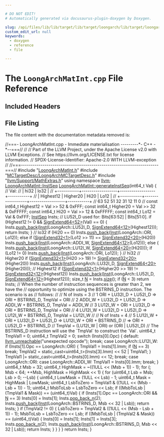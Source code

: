 ```yaml
---

# DO NOT EDIT!
# Automatically generated via docusaurus-plugin-doxygen by Doxygen.

slug: /api/files/lib/lib/target/lib/target/loongarch/lib/target/loongarch/mctargetdesc/loongarchmatint-cpp
custom_edit_url: null
keywords:
  - doxygen
  - reference
  - file

---
```





# The `LoongArchMatInt.cpp` File Reference

<DoxygenPage pluginConfig={pluginConfig}>



## Included Headers

<IncludesList>
<IncludesListItem
  filePath="LoongArchMatInt.h"
  permalink="/docs/api/files/lib/lib/target/lib/target/loongarch/lib/target/loongarch/mctargetdesc/loongarchmatint-h"
  isLocal="true" />
<IncludesListItem
  filePath="MCTargetDesc/LoongArchMCTargetDesc.h"
  permalink="/docs/api/files/lib/lib/target/lib/target/loongarch/lib/target/loongarch/mctargetdesc/loongarchmctargetdesc-h"
  isLocal="true" />
<IncludesListItem
  filePath="llvm/Support/MathExtras.h"
  permalink="/docs/api/files/include/include/llvm/include/llvm/support/mathextras-h"
  isLocal="true" />
</IncludesList>


## File Listing

The file content with the documentation metadata removed is:

<ProgramListing>

<Link id="l00001" /><CodeLine lineNumber="1"><span class="doxyHighlightComment">//===- LoongArchMatInt.cpp - Immediate materialisation ---------&#42;- C++ -&#42;--===//</span></CodeLine>
<Link id="l00002" /><CodeLine lineNumber="2"><span class="doxyHighlightComment">//</span></CodeLine>
<Link id="l00003" /><CodeLine lineNumber="3"><span class="doxyHighlightComment">// Part of the LLVM Project, under the Apache License v2.0 with LLVM Exceptions.</span></CodeLine>
<Link id="l00004" /><CodeLine lineNumber="4"><span class="doxyHighlightComment">// See https://llvm.org/LICENSE.txt for license information.</span></CodeLine>
<Link id="l00005" /><CodeLine lineNumber="5"><span class="doxyHighlightComment">// SPDX-License-Identifier: Apache-2.0 WITH LLVM-exception</span></CodeLine>
<Link id="l00006" /><CodeLine lineNumber="6"><span class="doxyHighlightComment">//</span></CodeLine>
<Link id="l00007" /><CodeLine lineNumber="7"><span class="doxyHighlightComment">//===----------------------------------------------------------------------===//</span></CodeLine>
<Link id="l00008" /><CodeLine lineNumber="8"></CodeLine>
<Link id="l00009" /><CodeLine lineNumber="9"><span class="doxyHighlightPreprocessor">#include &quot;<a href="/docs/api/files/lib/lib/target/lib/target/loongarch/lib/target/loongarch/mctargetdesc/loongarchmatint-h">LoongArchMatInt.h</a>&quot;</span></CodeLine>
<Link id="l00010" /><CodeLine lineNumber="10"><span class="doxyHighlightPreprocessor">#include &quot;<a href="/docs/api/files/lib/lib/target/lib/target/loongarch/lib/target/loongarch/mctargetdesc/loongarchmctargetdesc-h">MCTargetDesc/LoongArchMCTargetDesc.h</a>&quot;</span></CodeLine>
<Link id="l00011" /><CodeLine lineNumber="11"><span class="doxyHighlightPreprocessor">#include &quot;<a href="/docs/api/files/include/include/llvm/include/llvm/support/mathextras-h">llvm/Support/MathExtras.h</a>&quot;</span></CodeLine>
<Link id="l00012" /><CodeLine lineNumber="12"></CodeLine>
<Link id="l00013" /><CodeLine lineNumber="13"><span class="doxyHighlightKeyword">using namespace </span><span class="doxyHighlight"><a href="/docs/api/namespaces/llvm">llvm</a>;</span></CodeLine>
<Link id="l00014" /><CodeLine lineNumber="14"></CodeLine>
<Link id="l00015" /><CodeLine lineNumber="15" lineLink="/docs/api/namespaces/llvm/loongarchmatint/#a1e8bf674882ab22f3fa510916fab18fe"><span class="doxyHighlight"><a href="/docs/api/namespaces/llvm/loongarchmatint/#a5d1ad7690934cbfbe3af004c38d2ec97">LoongArchMatInt::InstSeq</a> <a href="/docs/api/namespaces/llvm/loongarchmatint/#a1e8bf674882ab22f3fa510916fab18fe">LoongArchMatInt::generateInstSeq</a>(int64&#95;t Val) &#123;</span></CodeLine>
<Link id="l00016" /><CodeLine lineNumber="16"><span class="doxyHighlight">  </span><span class="doxyHighlightComment">// Val:</span></CodeLine>
<Link id="l00017" /><CodeLine lineNumber="17"><span class="doxyHighlight">  </span><span class="doxyHighlightComment">// |            hi32              |              lo32            |</span></CodeLine>
<Link id="l00018" /><CodeLine lineNumber="18"><span class="doxyHighlight">  </span><span class="doxyHighlightComment">// +-----------+------------------+------------------+-----------+</span></CodeLine>
<Link id="l00019" /><CodeLine lineNumber="19"><span class="doxyHighlight">  </span><span class="doxyHighlightComment">// | Highest12 |    Higher20      |       Hi20       |    Lo12   |</span></CodeLine>
<Link id="l00020" /><CodeLine lineNumber="20"><span class="doxyHighlight">  </span><span class="doxyHighlightComment">// +-----------+------------------+------------------+-----------+</span></CodeLine>
<Link id="l00021" /><CodeLine lineNumber="21"><span class="doxyHighlight">  </span><span class="doxyHighlightComment">// 63        52 51              32 31              12 11         0</span></CodeLine>
<Link id="l00022" /><CodeLine lineNumber="22"><span class="doxyHighlight">  </span><span class="doxyHighlightComment">//</span></CodeLine>
<Link id="l00023" /><CodeLine lineNumber="23"><span class="doxyHighlight">  </span><span class="doxyHighlightKeyword">const</span><span class="doxyHighlight"> int64&#95;t Highest12 = Val &gt;&gt; 52 &amp; 0xFFF;</span></CodeLine>
<Link id="l00024" /><CodeLine lineNumber="24"><span class="doxyHighlight">  </span><span class="doxyHighlightKeyword">const</span><span class="doxyHighlight"> int64&#95;t Higher20 = Val &gt;&gt; 32 &amp; 0xFFFFF;</span></CodeLine>
<Link id="l00025" /><CodeLine lineNumber="25"><span class="doxyHighlight">  </span><span class="doxyHighlightKeyword">const</span><span class="doxyHighlight"> int64&#95;t Hi20 = Val &gt;&gt; 12 &amp; 0xFFFFF;</span></CodeLine>
<Link id="l00026" /><CodeLine lineNumber="26"><span class="doxyHighlight">  </span><span class="doxyHighlightKeyword">const</span><span class="doxyHighlight"> int64&#95;t Lo12 = Val &amp; 0xFFF;</span></CodeLine>
<Link id="l00027" /><CodeLine lineNumber="27"><span class="doxyHighlight">  <a href="/docs/api/namespaces/llvm/loongarchmatint/#a5d1ad7690934cbfbe3af004c38d2ec97">InstSeq</a> Insts;</span></CodeLine>
<Link id="l00028" /><CodeLine lineNumber="28"></CodeLine>
<Link id="l00029" /><CodeLine lineNumber="29"><span class="doxyHighlight">  </span><span class="doxyHighlightComment">// LU52I&#95;D used for: Bits&#91;63:52&#93; | Bits&#91;51:0&#93;.</span></CodeLine>
<Link id="l00030" /><CodeLine lineNumber="30"><span class="doxyHighlight">  </span><span class="doxyHighlightKeywordFlow">if</span><span class="doxyHighlight"> (Highest12 != 0 &amp;&amp; <a href="/docs/api/namespaces/llvm/#ad12a58d7f81a304e0c568ad2210bc4fe">SignExtend64&lt;52&gt;</a>(Val) == 0) &#123;</span></CodeLine>
<Link id="l00031" /><CodeLine lineNumber="31"><span class="doxyHighlight">    Insts.<a href="/docs/api/classes/llvm/smallvectortemplatebase/#af42bfbc067df27c19ee2fc859df58799">push&#95;back</a>(<a href="/docs/api/structs/llvm/loongarchmatint/inst">Inst</a>(LoongArch::LU52I&#95;D, <a href="/docs/api/namespaces/llvm/#ad12a58d7f81a304e0c568ad2210bc4fe">SignExtend64&lt;12&gt;</a>(Highest12)));</span></CodeLine>
<Link id="l00032" /><CodeLine lineNumber="32"><span class="doxyHighlight">    </span><span class="doxyHighlightKeywordFlow">return</span><span class="doxyHighlight"> Insts;</span></CodeLine>
<Link id="l00033" /><CodeLine lineNumber="33"><span class="doxyHighlight">  &#125;</span></CodeLine>
<Link id="l00034" /><CodeLine lineNumber="34"></CodeLine>
<Link id="l00035" /><CodeLine lineNumber="35"><span class="doxyHighlight">  </span><span class="doxyHighlightComment">// lo32</span></CodeLine>
<Link id="l00036" /><CodeLine lineNumber="36"><span class="doxyHighlight">  </span><span class="doxyHighlightKeywordFlow">if</span><span class="doxyHighlight"> (Hi20 == 0)</span></CodeLine>
<Link id="l00037" /><CodeLine lineNumber="37"><span class="doxyHighlight">    Insts.<a href="/docs/api/classes/llvm/smallvectortemplatebase/#af42bfbc067df27c19ee2fc859df58799">push&#95;back</a>(<a href="/docs/api/structs/llvm/loongarchmatint/inst">Inst</a>(LoongArch::ORI, Lo12));</span></CodeLine>
<Link id="l00038" /><CodeLine lineNumber="38"><span class="doxyHighlight">  </span><span class="doxyHighlightKeywordFlow">else</span><span class="doxyHighlight"> </span><span class="doxyHighlightKeywordFlow">if</span><span class="doxyHighlight"> (<a href="/docs/api/namespaces/llvm/#abd6925150e1774fabfaff17efd3f9b9e">SignExtend32&lt;1&gt;</a>(Lo12 &gt;&gt; 11) == <a href="/docs/api/namespaces/llvm/#abd6925150e1774fabfaff17efd3f9b9e">SignExtend32&lt;20&gt;</a>(Hi20))</span></CodeLine>
<Link id="l00039" /><CodeLine lineNumber="39"><span class="doxyHighlight">    Insts.<a href="/docs/api/classes/llvm/smallvectortemplatebase/#af42bfbc067df27c19ee2fc859df58799">push&#95;back</a>(<a href="/docs/api/structs/llvm/loongarchmatint/inst">Inst</a>(LoongArch::ADDI&#95;W, <a href="/docs/api/namespaces/llvm/#ad12a58d7f81a304e0c568ad2210bc4fe">SignExtend64&lt;12&gt;</a>(Lo12)));</span></CodeLine>
<Link id="l00040" /><CodeLine lineNumber="40"><span class="doxyHighlight">  </span><span class="doxyHighlightKeywordFlow">else</span><span class="doxyHighlight"> &#123;</span></CodeLine>
<Link id="l00041" /><CodeLine lineNumber="41"><span class="doxyHighlight">    Insts.<a href="/docs/api/classes/llvm/smallvectortemplatebase/#af42bfbc067df27c19ee2fc859df58799">push&#95;back</a>(<a href="/docs/api/structs/llvm/loongarchmatint/inst">Inst</a>(LoongArch::LU12I&#95;W, <a href="/docs/api/namespaces/llvm/#ad12a58d7f81a304e0c568ad2210bc4fe">SignExtend64&lt;20&gt;</a>(Hi20)));</span></CodeLine>
<Link id="l00042" /><CodeLine lineNumber="42"><span class="doxyHighlight">    </span><span class="doxyHighlightKeywordFlow">if</span><span class="doxyHighlight"> (Lo12 != 0)</span></CodeLine>
<Link id="l00043" /><CodeLine lineNumber="43"><span class="doxyHighlight">      Insts.<a href="/docs/api/classes/llvm/smallvectortemplatebase/#af42bfbc067df27c19ee2fc859df58799">push&#95;back</a>(<a href="/docs/api/structs/llvm/loongarchmatint/inst">Inst</a>(LoongArch::ORI, Lo12));</span></CodeLine>
<Link id="l00044" /><CodeLine lineNumber="44"><span class="doxyHighlight">  &#125;</span></CodeLine>
<Link id="l00045" /><CodeLine lineNumber="45"></CodeLine>
<Link id="l00046" /><CodeLine lineNumber="46"><span class="doxyHighlight">  </span><span class="doxyHighlightComment">// hi32</span></CodeLine>
<Link id="l00047" /><CodeLine lineNumber="47"><span class="doxyHighlight">  </span><span class="doxyHighlightComment">// Higher20</span></CodeLine>
<Link id="l00048" /><CodeLine lineNumber="48"><span class="doxyHighlight">  </span><span class="doxyHighlightKeywordFlow">if</span><span class="doxyHighlight"> (<a href="/docs/api/namespaces/llvm/#abd6925150e1774fabfaff17efd3f9b9e">SignExtend32&lt;1&gt;</a>(Hi20 &gt;&gt; 19) != <a href="/docs/api/namespaces/llvm/#abd6925150e1774fabfaff17efd3f9b9e">SignExtend32&lt;20&gt;</a>(Higher20))</span></CodeLine>
<Link id="l00049" /><CodeLine lineNumber="49"><span class="doxyHighlight">    Insts.<a href="/docs/api/classes/llvm/smallvectortemplatebase/#af42bfbc067df27c19ee2fc859df58799">push&#95;back</a>(<a href="/docs/api/structs/llvm/loongarchmatint/inst">Inst</a>(LoongArch::LU32I&#95;D, <a href="/docs/api/namespaces/llvm/#ad12a58d7f81a304e0c568ad2210bc4fe">SignExtend64&lt;20&gt;</a>(Higher20)));</span></CodeLine>
<Link id="l00050" /><CodeLine lineNumber="50"></CodeLine>
<Link id="l00051" /><CodeLine lineNumber="51"><span class="doxyHighlight">  </span><span class="doxyHighlightComment">// Highest12</span></CodeLine>
<Link id="l00052" /><CodeLine lineNumber="52"><span class="doxyHighlight">  </span><span class="doxyHighlightKeywordFlow">if</span><span class="doxyHighlight"> (<a href="/docs/api/namespaces/llvm/#abd6925150e1774fabfaff17efd3f9b9e">SignExtend32&lt;1&gt;</a>(Higher20 &gt;&gt; 19) != <a href="/docs/api/namespaces/llvm/#abd6925150e1774fabfaff17efd3f9b9e">SignExtend32&lt;12&gt;</a>(Highest12))</span></CodeLine>
<Link id="l00053" /><CodeLine lineNumber="53"><span class="doxyHighlight">    Insts.<a href="/docs/api/classes/llvm/smallvectortemplatebase/#af42bfbc067df27c19ee2fc859df58799">push&#95;back</a>(<a href="/docs/api/structs/llvm/loongarchmatint/inst">Inst</a>(LoongArch::LU52I&#95;D, <a href="/docs/api/namespaces/llvm/#ad12a58d7f81a304e0c568ad2210bc4fe">SignExtend64&lt;12&gt;</a>(Highest12)));</span></CodeLine>
<Link id="l00054" /><CodeLine lineNumber="54"></CodeLine>
<Link id="l00055" /><CodeLine lineNumber="55"><span class="doxyHighlight">  </span><span class="doxyHighlightKeywordType">size&#95;t</span><span class="doxyHighlight"> <a href="/docs/api/files/lib/lib/support/regcomp-c/#a0240ac851181b84ac374872dc5434ee4">N</a> = Insts.<a href="/docs/api/classes/llvm/smallvectortemplatecommon/#a1c479a8c434377c2b8cb056bdfdfc201">size</a>();</span></CodeLine>
<Link id="l00056" /><CodeLine lineNumber="56"><span class="doxyHighlight">  </span><span class="doxyHighlightKeywordFlow">if</span><span class="doxyHighlight"> (<a href="/docs/api/files/lib/lib/support/regcomp-c/#a0240ac851181b84ac374872dc5434ee4">N</a> &lt; 3)</span></CodeLine>
<Link id="l00057" /><CodeLine lineNumber="57"><span class="doxyHighlight">    </span><span class="doxyHighlightKeywordFlow">return</span><span class="doxyHighlight"> Insts;</span></CodeLine>
<Link id="l00058" /><CodeLine lineNumber="58"></CodeLine>
<Link id="l00059" /><CodeLine lineNumber="59"><span class="doxyHighlight">  </span><span class="doxyHighlightComment">// When the number of instruction sequences is greater than 2, we have the</span></CodeLine>
<Link id="l00060" /><CodeLine lineNumber="60"><span class="doxyHighlight">  </span><span class="doxyHighlightComment">// opportunity to optimize using the BSTRINS&#95;D instruction. The scenario is as</span></CodeLine>
<Link id="l00061" /><CodeLine lineNumber="61"><span class="doxyHighlight">  </span><span class="doxyHighlightComment">// follows:</span></CodeLine>
<Link id="l00062" /><CodeLine lineNumber="62"><span class="doxyHighlight">  </span><span class="doxyHighlightComment">//</span></CodeLine>
<Link id="l00063" /><CodeLine lineNumber="63"><span class="doxyHighlight">  </span><span class="doxyHighlightComment">// N of Insts = 3</span></CodeLine>
<Link id="l00064" /><CodeLine lineNumber="64"><span class="doxyHighlight">  </span><span class="doxyHighlightComment">// 1 ORI + LU32I&#95;D + LU52I&#95;D     =&gt;     ORI + BSTRINS&#95;D, TmpVal = ORI</span></CodeLine>
<Link id="l00065" /><CodeLine lineNumber="65"><span class="doxyHighlight">  </span><span class="doxyHighlightComment">// 2 ADDI&#95;W + LU32I&#95;D + LU52I&#95;D  =&gt;  ADDI&#95;W + BSTRINS&#95;D, TmpVal = ADDI&#95;W</span></CodeLine>
<Link id="l00066" /><CodeLine lineNumber="66"><span class="doxyHighlight">  </span><span class="doxyHighlightComment">// 3 LU12I&#95;W + ORI + LU32I&#95;D     =&gt;     ORI + BSTRINS&#95;D, TmpVal = ORI</span></CodeLine>
<Link id="l00067" /><CodeLine lineNumber="67"><span class="doxyHighlight">  </span><span class="doxyHighlightComment">// 4 LU12I&#95;W + LU32I&#95;D + LU52I&#95;D =&gt; LU12I&#95;W + BSTRINS&#95;D, TmpVal = LU12I&#95;W</span></CodeLine>
<Link id="l00068" /><CodeLine lineNumber="68"><span class="doxyHighlight">  </span><span class="doxyHighlightComment">//</span></CodeLine>
<Link id="l00069" /><CodeLine lineNumber="69"><span class="doxyHighlight">  </span><span class="doxyHighlightComment">// N of Insts = 4</span></CodeLine>
<Link id="l00070" /><CodeLine lineNumber="70"><span class="doxyHighlight">  </span><span class="doxyHighlightComment">// 5 LU12I&#95;W + ORI + LU32I&#95;D + LU52I&#95;D =&gt; LU12I&#95;W + ORI + BSTRINS&#95;D</span></CodeLine>
<Link id="l00071" /><CodeLine lineNumber="71"><span class="doxyHighlight">  </span><span class="doxyHighlightComment">//                                      =&gt; ORI + LU52I&#95;D + BSTRINS&#95;D</span></CodeLine>
<Link id="l00072" /><CodeLine lineNumber="72"><span class="doxyHighlight">  </span><span class="doxyHighlightComment">//    TmpVal = (LU12I&#95;W | ORI) or (ORI | LU52I&#95;D)</span></CodeLine>
<Link id="l00073" /><CodeLine lineNumber="73"><span class="doxyHighlight">  </span><span class="doxyHighlightComment">// The BSTRINS&#95;D instruction will use the &#96;TmpVal&#96; to construct the &#96;Val&#96;.</span></CodeLine>
<Link id="l00074" /><CodeLine lineNumber="74"><span class="doxyHighlight">  uint64&#95;t TmpVal1 = 0;</span></CodeLine>
<Link id="l00075" /><CodeLine lineNumber="75"><span class="doxyHighlight">  uint64&#95;t TmpVal2 = 0;</span></CodeLine>
<Link id="l00076" /><CodeLine lineNumber="76"><span class="doxyHighlight">  </span><span class="doxyHighlightKeywordFlow">switch</span><span class="doxyHighlight"> (Insts&#91;0&#93;.Opc) &#123;</span></CodeLine>
<Link id="l00077" /><CodeLine lineNumber="77"><span class="doxyHighlight">  </span><span class="doxyHighlightKeywordFlow">default</span><span class="doxyHighlight">:</span></CodeLine>
<Link id="l00078" /><CodeLine lineNumber="78"><span class="doxyHighlight">    <a href="/docs/api/files/include/include/llvm/include/llvm/support/errorhandling-h/#ace243f5c25697a1107cce46626b3dc94">llvm&#95;unreachable</a>(</span><span class="doxyHighlightStringLiteral">&quot;unexpected opcode&quot;</span><span class="doxyHighlight">);</span></CodeLine>
<Link id="l00079" /><CodeLine lineNumber="79"><span class="doxyHighlight">    </span><span class="doxyHighlightKeywordFlow">break</span><span class="doxyHighlight">;</span></CodeLine>
<Link id="l00080" /><CodeLine lineNumber="80"><span class="doxyHighlight">  </span><span class="doxyHighlightKeywordFlow">case</span><span class="doxyHighlight"> LoongArch::LU12I&#95;W:</span></CodeLine>
<Link id="l00081" /><CodeLine lineNumber="81"><span class="doxyHighlight">    </span><span class="doxyHighlightKeywordFlow">if</span><span class="doxyHighlight"> (Insts&#91;1&#93;.Opc == LoongArch::ORI) &#123;</span></CodeLine>
<Link id="l00082" /><CodeLine lineNumber="82"><span class="doxyHighlight">      TmpVal1 = Insts&#91;1&#93;.Imm;</span></CodeLine>
<Link id="l00083" /><CodeLine lineNumber="83"><span class="doxyHighlight">      </span><span class="doxyHighlightKeywordFlow">if</span><span class="doxyHighlight"> (<a href="/docs/api/files/lib/lib/support/regcomp-c/#a0240ac851181b84ac374872dc5434ee4">N</a> == 3)</span></CodeLine>
<Link id="l00084" /><CodeLine lineNumber="84"><span class="doxyHighlight">        </span><span class="doxyHighlightKeywordFlow">break</span><span class="doxyHighlight">;</span></CodeLine>
<Link id="l00085" /><CodeLine lineNumber="85"><span class="doxyHighlight">      TmpVal2 = </span><span class="doxyHighlightKeyword">static&#95;cast&lt;</span><span class="doxyHighlight">uint64&#95;t</span><span class="doxyHighlightKeyword">&gt;</span><span class="doxyHighlight">(Insts&#91;3&#93;.Imm) &lt;&lt; 52 | TmpVal1;</span></CodeLine>
<Link id="l00086" /><CodeLine lineNumber="86"><span class="doxyHighlight">    &#125;</span></CodeLine>
<Link id="l00087" /><CodeLine lineNumber="87"><span class="doxyHighlight">    TmpVal1 |= </span><span class="doxyHighlightKeyword">static&#95;cast&lt;</span><span class="doxyHighlight">uint64&#95;t</span><span class="doxyHighlightKeyword">&gt;</span><span class="doxyHighlight">(Insts&#91;0&#93;.Imm) &lt;&lt; 12;</span></CodeLine>
<Link id="l00088" /><CodeLine lineNumber="88"><span class="doxyHighlight">    </span><span class="doxyHighlightKeywordFlow">break</span><span class="doxyHighlight">;</span></CodeLine>
<Link id="l00089" /><CodeLine lineNumber="89"><span class="doxyHighlight">  </span><span class="doxyHighlightKeywordFlow">case</span><span class="doxyHighlight"> LoongArch::ORI:</span></CodeLine>
<Link id="l00090" /><CodeLine lineNumber="90"><span class="doxyHighlight">  </span><span class="doxyHighlightKeywordFlow">case</span><span class="doxyHighlight"> LoongArch::ADDI&#95;W:</span></CodeLine>
<Link id="l00091" /><CodeLine lineNumber="91"><span class="doxyHighlight">    TmpVal1 = Insts&#91;0&#93;.Imm;</span></CodeLine>
<Link id="l00092" /><CodeLine lineNumber="92"><span class="doxyHighlight">    </span><span class="doxyHighlightKeywordFlow">break</span><span class="doxyHighlight">;</span></CodeLine>
<Link id="l00093" /><CodeLine lineNumber="93"><span class="doxyHighlight">  &#125;</span></CodeLine>
<Link id="l00094" /><CodeLine lineNumber="94"></CodeLine>
<Link id="l00095" /><CodeLine lineNumber="95"><span class="doxyHighlight">  uint64&#95;t Msb = 32;</span></CodeLine>
<Link id="l00096" /><CodeLine lineNumber="96"><span class="doxyHighlight">  uint64&#95;t HighMask = ~((1ULL &lt;&lt; (Msb + 1)) - 1);</span></CodeLine>
<Link id="l00097" /><CodeLine lineNumber="97"><span class="doxyHighlight">  </span><span class="doxyHighlightKeywordFlow">for</span><span class="doxyHighlight"> (; Msb &lt; 64; ++Msb, HighMask = HighMask &lt;&lt; 1) &#123;</span></CodeLine>
<Link id="l00098" /><CodeLine lineNumber="98"><span class="doxyHighlight">    </span><span class="doxyHighlightKeywordFlow">for</span><span class="doxyHighlight"> (uint64&#95;t Lsb = Msb; Lsb &gt; 0; --Lsb) &#123;</span></CodeLine>
<Link id="l00099" /><CodeLine lineNumber="99"><span class="doxyHighlight">      uint64&#95;t LowMask = (1ULL &lt;&lt; Lsb) - 1;</span></CodeLine>
<Link id="l00100" /><CodeLine lineNumber="100"><span class="doxyHighlight">      uint64&#95;t Mask = HighMask | LowMask;</span></CodeLine>
<Link id="l00101" /><CodeLine lineNumber="101"><span class="doxyHighlight">      uint64&#95;t LsbToZero = TmpVal1 &amp; ((1ULL &lt;&lt; (Msb - Lsb + 1)) - 1);</span></CodeLine>
<Link id="l00102" /><CodeLine lineNumber="102"><span class="doxyHighlight">      uint64&#95;t MsbToLsb = LsbToZero &lt;&lt; Lsb;</span></CodeLine>
<Link id="l00103" /><CodeLine lineNumber="103"><span class="doxyHighlight">      </span><span class="doxyHighlightKeywordFlow">if</span><span class="doxyHighlight"> ((MsbToLsb | (TmpVal1 &amp; Mask)) == (uint64&#95;t)Val) &#123;</span></CodeLine>
<Link id="l00104" /><CodeLine lineNumber="104"><span class="doxyHighlight">        </span><span class="doxyHighlightKeywordFlow">if</span><span class="doxyHighlight"> (Insts&#91;1&#93;.Opc == LoongArch::ORI &amp;&amp; <a href="/docs/api/files/lib/lib/support/regcomp-c/#a0240ac851181b84ac374872dc5434ee4">N</a> == 3)</span></CodeLine>
<Link id="l00105" /><CodeLine lineNumber="105"><span class="doxyHighlight">          Insts&#91;0&#93; = Insts&#91;1&#93;;</span></CodeLine>
<Link id="l00106" /><CodeLine lineNumber="106"><span class="doxyHighlight">        Insts.<a href="/docs/api/classes/llvm/smallvectorimpl/#a0e767e896620f312f0923938d3727fda">pop&#95;back&#95;n</a>(2);</span></CodeLine>
<Link id="l00107" /><CodeLine lineNumber="107"><span class="doxyHighlight">        Insts.<a href="/docs/api/classes/llvm/smallvectortemplatebase/#af42bfbc067df27c19ee2fc859df58799">push&#95;back</a>(<a href="/docs/api/structs/llvm/loongarchmatint/inst">Inst</a>(LoongArch::BSTRINS&#95;D, Msb &lt;&lt; 32 | Lsb));</span></CodeLine>
<Link id="l00108" /><CodeLine lineNumber="108"><span class="doxyHighlight">        </span><span class="doxyHighlightKeywordFlow">return</span><span class="doxyHighlight"> Insts;</span></CodeLine>
<Link id="l00109" /><CodeLine lineNumber="109"><span class="doxyHighlight">      &#125;</span></CodeLine>
<Link id="l00110" /><CodeLine lineNumber="110"><span class="doxyHighlight">      </span><span class="doxyHighlightKeywordFlow">if</span><span class="doxyHighlight"> (TmpVal2 != 0) &#123;</span></CodeLine>
<Link id="l00111" /><CodeLine lineNumber="111"><span class="doxyHighlight">        LsbToZero = TmpVal2 &amp; ((1ULL &lt;&lt; (Msb - Lsb + 1)) - 1);</span></CodeLine>
<Link id="l00112" /><CodeLine lineNumber="112"><span class="doxyHighlight">        MsbToLsb = LsbToZero &lt;&lt; Lsb;</span></CodeLine>
<Link id="l00113" /><CodeLine lineNumber="113"><span class="doxyHighlight">        </span><span class="doxyHighlightKeywordFlow">if</span><span class="doxyHighlight"> ((MsbToLsb | (TmpVal2 &amp; Mask)) == (uint64&#95;t)Val) &#123;</span></CodeLine>
<Link id="l00114" /><CodeLine lineNumber="114"><span class="doxyHighlight">          Insts&#91;0&#93; = Insts&#91;1&#93;;</span></CodeLine>
<Link id="l00115" /><CodeLine lineNumber="115"><span class="doxyHighlight">          Insts&#91;1&#93; = Insts&#91;3&#93;;</span></CodeLine>
<Link id="l00116" /><CodeLine lineNumber="116"><span class="doxyHighlight">          Insts.<a href="/docs/api/classes/llvm/smallvectorimpl/#a0e767e896620f312f0923938d3727fda">pop&#95;back&#95;n</a>(2);</span></CodeLine>
<Link id="l00117" /><CodeLine lineNumber="117"><span class="doxyHighlight">          Insts.<a href="/docs/api/classes/llvm/smallvectortemplatebase/#af42bfbc067df27c19ee2fc859df58799">push&#95;back</a>(<a href="/docs/api/structs/llvm/loongarchmatint/inst">Inst</a>(LoongArch::BSTRINS&#95;D, Msb &lt;&lt; 32 | Lsb));</span></CodeLine>
<Link id="l00118" /><CodeLine lineNumber="118"><span class="doxyHighlight">          </span><span class="doxyHighlightKeywordFlow">return</span><span class="doxyHighlight"> Insts;</span></CodeLine>
<Link id="l00119" /><CodeLine lineNumber="119"><span class="doxyHighlight">        &#125;</span></CodeLine>
<Link id="l00120" /><CodeLine lineNumber="120"><span class="doxyHighlight">      &#125;</span></CodeLine>
<Link id="l00121" /><CodeLine lineNumber="121"><span class="doxyHighlight">    &#125;</span></CodeLine>
<Link id="l00122" /><CodeLine lineNumber="122"><span class="doxyHighlight">  &#125;</span></CodeLine>
<Link id="l00123" /><CodeLine lineNumber="123"></CodeLine>
<Link id="l00124" /><CodeLine lineNumber="124"><span class="doxyHighlight">  </span><span class="doxyHighlightKeywordFlow">return</span><span class="doxyHighlight"> Insts;</span></CodeLine>
<Link id="l00125" /><CodeLine lineNumber="125"><span class="doxyHighlight">&#125;</span></CodeLine>

</ProgramListing>


</DoxygenPage>
